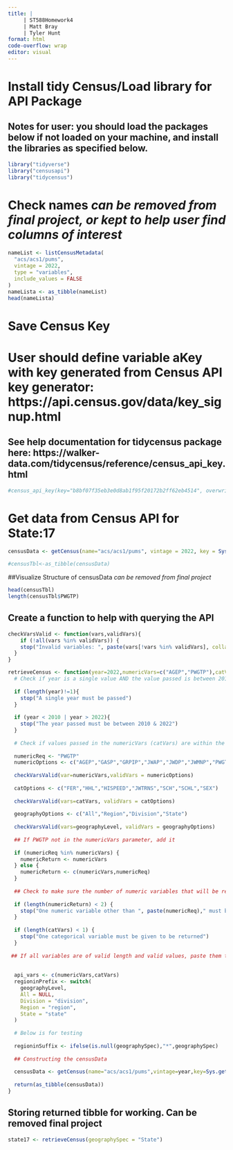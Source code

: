 ```yaml
---
title: | 
     | ST588Homework4
     | Matt Bray
     | Tyler Hunt
format: html
code-overflow: wrap
editor: visual
---
```


# Install tidy Census/Load library for API Package

## Notes for user: you should load the packages below if not loaded on your machine, and install the libraries as specified below.

```r
library("tidyverse")
library("censusapi")
library("tidycensus")
```

# Check names *can be removed from final project, or kept to help user find columns of interest*

```r
nameList <- listCensusMetadata(
  "acs/acs1/pums",
  vintage = 2022,
  type = "variables",
  include_values = FALSE
)
nameLista <- as_tibble(nameList)
head(nameLista) 
```

# Save Census Key

# User should define variable aKey with key generated from Census API key generator: https://api.census.gov/data/key_signup.html

## See help documentation for tidycensus package here: https://walker-data.com/tidycensus/reference/census_api_key.html

```r
#census_api_key(key="b8bf07f35eb3e0d8ab1f95f20172b2ff62eb4514", overwrite = FALSE, install = TRUE)
```

# Get data from Census API for State:17

```r
censusData <- getCensus(name="acs/acs1/pums", vintage = 2022, key = Sys.getenv("CENSUS_API_KEY") , vars = c("PWGTP", "AGEP", "GASP", "GRPIP", "JWAP", "JWDP", "JWMNP"), regionin="state:17")

#censusTbl<-as_tibble(censusData)
```

##Visualize Structure of censusData *can be removed from final project*

```r
head(censusTbl)
length(censusTbl$PWGTP)
```

## Create a function to help with querying the API
```r
checkVarsValid <- function(vars,validVars){
    if (!all(vars %in% validVars)) {
    stop("Invalid variables: ", paste(vars[!vars %in% validVars], collapse = ", "))
  }
}
```

```r
retrieveCensus <- function(year=2022,numericVars=c("AGEP","PWGTP"),catVars=c("SEX"),geographyLevel =c("All"),geographySpec = NULL){
  # Check if year is a single value AND the value passed is between 2010 and 2022
  
  if (length(year)!=1){
    stop("A single year must be passed")
  }
  
  if (year < 2010 | year > 2022){
    stop("The year passed must be between 2010 & 2022")
  }
  
  # Check if values passed in the numericVars (catVars) are within the numericOptions (catOptions) vector(s)
  
  numericReq <- "PWGTP"
  numericOptions <- c("AGEP","GASP","GRPIP","JWAP","JWDP","JWMNP","PWGTP")
  
  checkVarsValid(var=numericVars,validVars = numericOptions)
  
  catOptions <- c("FER","HHL","HISPEED","JWTRNS","SCH","SCHL","SEX")
  
  checkVarsValid(vars=catVars, validVars = catOptions)
  
  geographyOptions <- c("All","Region","Division","State")
  
  checkVarsValid(vars=geographyLevel, validVars = geographyOptions)
  
  ## If PWGTP not in the numericVars parameter, add it
  
  if (numericReq %in% numericVars) {
    numericReturn <- numericVars
  } else {
    numericReturn <- c(numericVars,numericReq)
  }
  
  ## Check to make sure the number of numeric variables that will be returned is NOT < 2. The number of categorical variables should not be < 1
  
  if (length(numericReturn) < 2) {
    stop("One numeric variable other than ", paste(numericReq)," must be given in the numericVars parameter")
  }
  
  if (length(catVars) < 1) {
    stop("One categorical variable must be given to be returned")
  }
  
 ## If all variables are of valid length and valid values, paste them together to be passed in the API call
  
  
  api_vars <- c(numericVars,catVars)
  regioninPrefix <- switch(
    geographyLevel,
    All = NULL,
    Division = "division",
    Region = "region",
    State = "state"
  )
  
  # Below is for testing
  
  regioninSuffix <- ifelse(is.null(geographySpec),"*",geographySpec)
  
  ## Constructing the censusData
  
  censusData <- getCensus(name="acs/acs1/pums",vintage=year,key=Sys.getenv("CENSUS_API_KEY"),vars=api_vars,regionin=ifelse(is.null(regionPrefix),NULL,paste(regioninPrefix,as.character(regioninSuffix),sep=":")))
  
  return(as_tibble(censusData))
}
```

## Storing returned tibble for working. Can be removed final project
```r
state17 <- retrieveCensus(geographySpec = "State")
```

